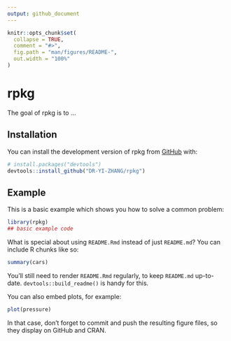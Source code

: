 ```yaml
---
output: github_document
---
```


<!-- README.md is generated from README.Rmd. Please edit that file -->

```r
knitr::opts_chunk$set(
  collapse = TRUE,
  comment = "#>",
  fig.path = "man/figures/README-",
  out.width = "100%"
)
```

# rpkg

<!-- badges: start -->
<!-- badges: end -->

The goal of rpkg is to ...

## Installation

You can install the development version of rpkg from [GitHub](https://github.com/) with:

``` r
# install.packages("devtools")
devtools::install_github("DR-YI-ZHANG/rpkg")
```

## Example

This is a basic example which shows you how to solve a common problem:

```r
library(rpkg)
## basic example code
```

What is special about using `README.Rmd` instead of just `README.md`? You can include R chunks like so:

```r
summary(cars)
```

You'll still need to render `README.Rmd` regularly, to keep `README.md` up-to-date. `devtools::build_readme()` is handy for this.

You can also embed plots, for example:

```r
plot(pressure)
```

In that case, don't forget to commit and push the resulting figure files, so they display on GitHub and CRAN.
